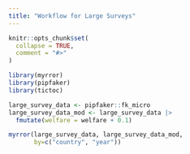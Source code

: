```yaml
---
title: "Workflow for Large Surveys"
---
```


```r
knitr::opts_chunk$set(
  collapse = TRUE,
  comment = "#>"
)
```

```r
library(myrror)
library(pipfaker)
library(tictoc)
```

```r
large_survey_data <- pipfaker::fk_micro
large_survey_data_mod <- large_survey_data |>
  fmutate(welfare = welfare + 0.1)
```

```r

myrror(large_survey_data, large_survey_data_mod, 
       by=c("country", "year"))


```
